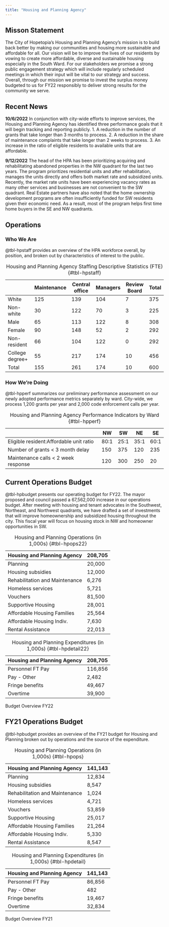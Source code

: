 ```yaml
---
title: "Housing and Planning Agency"
---
```


## Misson Statement
The City of Hopetopia's Housing and Planning Agency's mission is to build back better by making our communities and housing more sustainable and affordable for all. Our vision will be to improve the lives of our residents by vowing to create more affordable, diverse and sustainable housing especially in the South Ward. For our stakeholders we promise a strong public engagement strategy which will include regularly scheduled meetings in which their input will be vital to our strategy and success. Overall, through our mission we promise to invest the surplus money budgeted to us for FY22 responsibly to deliver strong results for the community we serve.

## Recent News
:::{.callout-note}
**10/6/2022** In conjunction with city-wide efforts to improve services, the Housing and Planning Agency has identified three performance goals that it will begin tracking and reporting publicly. 1. A reduction in the number of grants that take longer than 3 months to process. 2. A reduction in the share of maintenance complaints that take longer than 2 weeks to process. 3. An increase in the ratio of eligible residents to available units that are affordable.
:::

:::{.callout-note}
**9/12/2022** The head of the HPA has been prioritizing acquiring and rehabilitating abandoned properties in the NW quadrant for the last two years. The program prioritizes residential units and after rehabilitation, manages the units directly and offers both market rate and subsidized units. Recently, the market rate units have been experiencing vacancy rates as many other services and businesses are not convenient to the SW quadrant. Real Estate partners have also noted that the home ownership development programs are often insufficiently funded for SW residents given their economic need. As a result, most of the program helps first time home buyers in the SE and NW quadrants.
:::

## Operations

### Who We Are
@tbl-hpstaff provides an overview of the HPA workforce overall, by position, and broken out by characteristics of interest to the public. 

|                 | Maintenance | Central office | Managers | Review Board | Total |
| --------------- | ---------- | -------------- | -------- | ------------ | ----- |
| White           | 125         | 139            | 104      | 7           | 375   |
| Non-white       | 30         | 122            | 70       | 3           | 225   |
| Male            | 65         | 113            | 122      | 8           | 308   |
| Female          | 90         | 148            | 52       | 2           | 292   |
| Non-resident    | 66         | 104            | 122      | 0            | 292   |
| College degree+ | 55         | 217            | 174      | 10           | 456   |
| Total           | 155         | 261            | 174      | 10           | 600   |

: Housing and Planning Agency Staffing Descriptive Statistics (FTE) {#tbl-hpstaff}

### How We're Doing
@tbl-hpperf summarizes our preliminary performance assessment on our newly adopted performance metrics separately by ward. City-wide, we process 1,200 grants per year and 2,000 code enforcement calls per year.

|                                          | NW   | SW   | NE   | SE   |
| ---------------------------------------- | ---- | ---- | ---- | ---- |
| Eligible resident:Affordable unit ratio  | 80:1 | 25:1 | 35:1 | 60:1 |
| Number of grants < 3 month delay         | 150   | 375   | 120   | 235   |
| Maintenance calls < 2 week response | 120  | 300  | 250  | 20   |

: Housing and Planning Agency Performance Indicators by Ward {#tbl-hpperf}

## Current Operations Budget
@tbl-hpbudget presents our operating budget for FY22. The mayor proposed and council passed a 67,562,000 increase in our operations budget. After meeting with housing and tenant advocates in the Southwest, Northeast, and Northwest quadrants, we have drafted a set of investments that will improve homeownership and subsidized housing throughout the city. This fiscal year will focus on housing stock in NW and homeowner opportunities in SW. 

::: {#tbl-hpbudget22 layout-ncol=2}
| Housing and Planning Agency | 208,705 |
| ---------------- | --------- |
| Planning | 20,000 |
| Housing subsidies | 12,000 |
| Rehabilitation and Maintenance | 6,276 |
| Homeless services | 5,721 |
| Vouchers | 81,500 |
| Supportive Housing | 28,001 |
| Affordable Housing Families| 25,564 |
| Affordable Housing Indiv. | 7,630 |
| Rental Assistance | 22,013 |

: Housing and Planning Operations (in 1,000s) {#tbl-hpops22}

| Housing and Planning Agency                 | 208,705 |
| -------------------- | -------------- |
| Personnel FT Pay | 116,856 |
| Pay - Other | 2,482 |
| Fringe benefits | 49,467 |
| Overtime | 39,900 |

: Housing and Planning Expenditures (in 1,000s) {#tbl-hpdetail22}

Budget Overview FY22
:::

## FY21 Operations Budget
@tbl-hpbudget provides an overview of the FY21 budget for Housing and Planning broken out by operations and the source of the expenditure. 

::: {#tbl-hpbudget layout-ncol=2}
| Housing and Planning Agency | 141,143 |
| ---------------- | --------- |
| Planning | 12,834 |
| Housing subsidies | 8,547 |
| Rehabilitation and Maintenance | 1,024 |
| Homeless services | 4,721 |
| Vouchers | 53,859 |
| Supportive Housing | 25,017 |
| Affordable Housing Families| 21,264 |
| Affordable Housing Indiv. | 5,330 |
| Rental Assistance | 8,547 |

: Housing and Planning Operations (in 1,000s) {#tbl-hpops}

| Housing and Planning Agency                 | 141,143 |
| -------------------- | -------------- |
| Personnel FT Pay | 86,856 |
| Pay - Other | 482 |
| Fringe benefits | 19,467 |
| Overtime | 32,834 |

: Housing and Planning Expenditures (in 1,000s) {#tbl-hpdetail}

Budget Overview FY21
:::